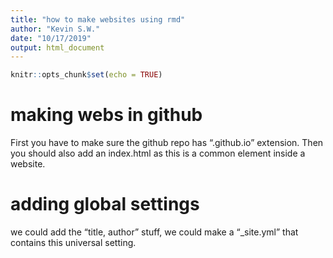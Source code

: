 ```yaml
---
title: "how to make websites using rmd"
author: "Kevin S.W."
date: "10/17/2019"
output: html_document
---
```


```r
knitr::opts_chunk$set(echo = TRUE)
```

# making webs in github

First you have to make sure the github repo has ".github.io" extension. Then you should also add an index.html as this is a common element inside a website.

# adding global settings

we could add the "title, author" stuff, we could make a "_site.yml" that contains this universal setting.